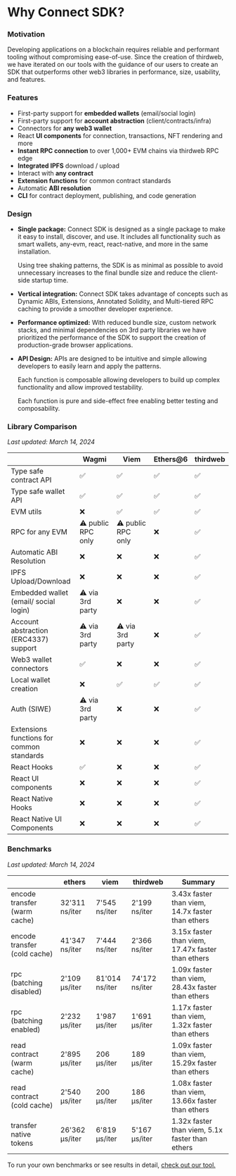 # Why Connect SDK?

### Motivation

Developing applications on a blockchain requires reliable and performant tooling without compromising ease-of-use. Since the creation of thirdweb, we have iterated on our tools with the guidance of our users to create an SDK that outperforms other web3 libraries in performance, size, usability, and features. 

### Features

- First-party support for **embedded wallets** (email/social login)
- First-party support for **account abstraction** (client/contracts/infra)
- Connectors for **any web3 wallet**
- React **UI components** for connection, transactions, NFT rendering and more
- **Instant RPC connection** to over 1,000+ EVM chains via thirdweb RPC edge
- **Integrated IPFS** download / upload
- Interact with **any contract**
- **Extension functions** for common contract standards
- Automatic **ABI resolution**
- **CLI** for contract deployment, publishing, and code generation

### Design

- **Single package:** Connect SDK is designed as a single package to make it easy to install, discover, and use. It includes all functionality such as smart wallets, any-evm, react, react-native, and more in the same installation.
    
    Using tree shaking patterns, the SDK is as minimal as possible to avoid unnecessary increases to the final bundle size and reduce the client-side startup time. 
    
- **Vertical integration:** Connect SDK takes advantage of concepts such as Dynamic ABIs, Extensions, Annotated Solidity, and Multi-tiered RPC caching to provide a smoother developer experience.
- **Performance optimized:** With reduced bundle size, custom network stacks, and minimal dependencies on 3rd party libraries we have prioritized the performance of the SDK to support the creation of production-grade browser applications.
- **API Design:** APIs are designed to be intuitive and simple allowing developers to easily learn and apply the patterns.
    
    Each function is composable allowing developers to build up complex functionality and allow improved testability. 
    
    Each function is pure and side-effect free enabling better testing and composability. 
    

### Library Comparison

*Last updated: March 14, 2024*

|  | Wagmi | Viem | Ethers@6 | thirdweb |
| --- | --- | --- | --- | --- |
| Type safe contract API | ✅ | ✅ | ✅ | ✅ |
| Type safe wallet API | ✅ | ✅ | ✅ | ✅ |
| EVM utils | ❌ | ✅ | ✅ | ✅ |
| RPC for any EVM | ⚠️ public RPC only | ⚠️ public RPC only | ❌ | ✅ |
| Automatic ABI Resolution | ❌ | ❌ | ❌ | ✅ |
| IPFS Upload/Download | ❌ | ❌ | ❌ | ✅ |
| Embedded wallet (email/ social login) | ⚠️ via 3rd party | ❌ | ❌ | ✅ |
| Account abstraction (ERC4337) support | ⚠️ via 3rd party | ⚠️ via 3rd party | ❌ | ✅ |
| Web3 wallet connectors | ✅ | ❌ | ❌ | ✅ |
| Local wallet creation | ❌ | ✅ | ✅ | ✅ |
| Auth (SIWE) | ⚠️ via 3rd party | ❌ | ❌ | ✅ |
| Extensions functions for common standards | ❌ | ❌ | ❌ | ✅ |
| React Hooks | ✅ | ❌ | ❌ | ✅ |
| React UI components | ❌ | ❌ | ❌ | ✅ |
| React Native Hooks | ❌ | ❌ | ❌ | ✅ |
| React Native UI Components | ❌ | ❌ | ❌ | ✅ |

### Benchmarks

*Last updated: March 14, 2024*

|  | ethers | viem | thirdweb | Summary |
| --- | --- | --- | --- | --- |
| encode transfer (warm cache) | 32'311 ns/iter | 7'545 ns/iter | 2'199 ns/iter | 3.43x faster than viem, 14.7x faster than ethers |
| encode transfer (cold cache) | 41'347 ns/iter | 7'444 ns/iter | 2'366 ns/iter | 3.15x faster than viem, 17.47x faster than ethers |
| rpc (batching disabled) | 2'109 µs/iter | 81'014 ns/iter | 74'172 ns/iter | 1.09x faster than viem, 28.43x faster than ethers |
| rpc (batching enabled) | 2'232 µs/iter | 1'987 µs/iter | 1'691 µs/iter | 1.17x faster than viem, 1.32x faster than ethers |
| read contract (warm cache) | 2'895 µs/iter | 206 µs/iter | 189 µs/iter | 1.09x faster than viem, 15.29x faster than ethers |
| read contract (cold cache)  | 2'540 µs/iter | 200 µs/iter | 186 µs/iter | 1.08x faster than viem, 13.66x faster than ethers |
| transfer native tokens | 26'362 µs/iter | 6'819 µs/iter | 5'167 µs/iter | 1.32x faster than viem, 5.1x faster than ethers |

To run your own benchmarks or see results in detail, [check out our tool.](https://github.com/thirdweb-dev/js/blob/beta/packages/thirdweb/benchmarks/README.md)